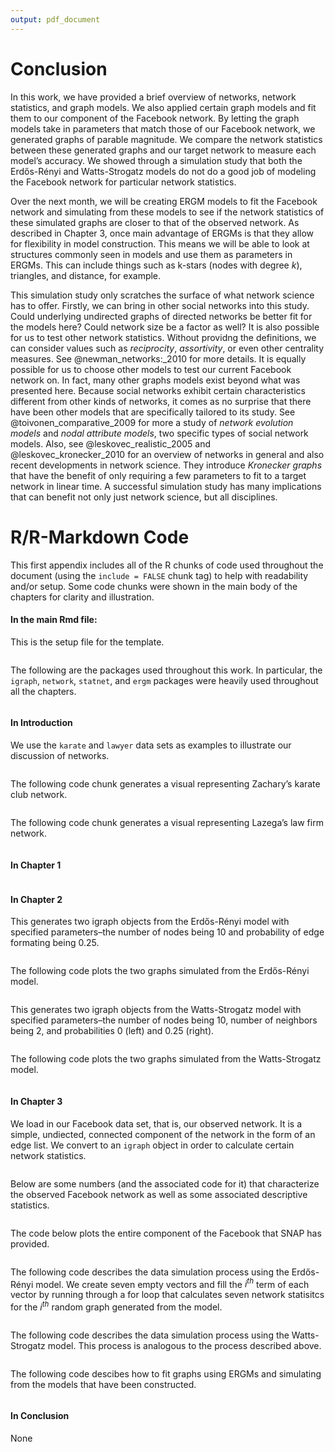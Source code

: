 ```yaml
---
output: pdf_document
---
```


# Conclusion {.unnumbered}
  \setcounter{chapter}{4}
	\setcounter{section}{0}

In this work, we have provided a brief overview of networks, network statistics, and graph models. We also applied certain graph models and fit them to our component of the Facebook network. By letting the graph models take in parameters that match those of our Facebook network, we generated graphs of parable magnitude. We compare the network statistics between these generated graphs and our target network to measure each model's accuracy. We showed through a simulation study that both the Erdős-Rényi and Watts-Strogatz models do not do a good job of modeling the Facebook network for particular network statistics. 

Over the next month, we will be creating ERGM models to fit the Facebook network and simulating from these models to see if the network statistics of these simulated graphs are closer to that of the observed network. As described in Chapter 3, once main advantage of ERGMs is that they allow for flexibility in model construction. This means we will be able to look at structures commonly seen in models and use them as parameters in ERGMs. This can include things such as k-stars (nodes with degree $k$), triangles, and distance, for example. 

This simulation study only scratches the surface of what network science has to offer. Firstly, we can bring in other social networks into this study. Could underlying undirected graphs of directed networks be better fit for the models here? Could network size be a factor as well? It is also possible for us to test other network statistics. Without providng the definitions, we can consider values such as *reciprocity*, *assortivity*, or even other centrality measures. See @newman_networks:_2010 for more details. It is equally possible for us to choose other models to test our current Facebook network on. In fact, many other graphs models exist beyond what was presented here. Because social networks exhibit certain characteristics different from other kinds of networks, it comes as no surprise that there have been other models that are specifically tailored to its study. See @toivonen_comparative_2009 for more a study of *network evolution models* and *nodal attribute models*, two specific types of social network models. Also, see @leskovec_realistic_2005 and @leskovec_kronecker_2010 for an overview of networks in general and also recent developments in network science. They introduce *Kronecker graphs* that have the benefit of only requiring a few parameters to fit to a target network in linear time. A successful simulation study has many implications that can benefit not only just network science, but all disciplines. 


<!--
If you feel it necessary to include an appendix, it goes here.
-->

\singlespacing

\appendix

# R/R-Markdown Code

This first appendix includes all of the R chunks of code used throughout the document (using the `include = FALSE` chunk tag) to help with readability and/or setup. Some code chunks were shown in the main body of the chapters for clarity and illustration. 

#### In the main Rmd file:

This is the setup file for the template. 

```r
```

The following are the packages used throughout this work. In particular, the `igraph`, `network`, `statnet`, and `ergm` packages were heavily used throughout all the chapters. 

```r
```

#### In Introduction 

We use the `karate` and `lawyer` data sets as examples to illustrate our discussion of networks. 

```r
```

The following code chunk generates a visual representing Zachary's karate club network.

```r
```

The following code chunk generates a visual representing Lazega's law firm network.

```r
```

#### In Chapter 1

```r
```

#### In Chapter 2

This generates two igraph objects from the Erdős-Rényi model with specified parameters--the number of nodes being 10 and probability of edge formating being 0.25.

```r
```

The following code plots the two graphs simulated from the Erdős-Rényi model.

```r
```

This generates two igraph objects from the Watts-Strogatz model with specified parameters--the number of nodes being 10, number of neighbors being 2, and probabilities 0 (left) and 0.25 (right).

```r
```

The following code plots the two graphs simulated from the Watts-Strogatz model.

```r
```


#### In Chapter 3

We load in our Facebook data set, that is, our observed network. It is a simple, undiected, connected component of the network in the form of an edge list. We convert to an `igraph` object in order to calculate certain network statistics. 

```r
```

Below are some numbers (and the associated code for it) that characterize the observed Facebook network as well as some associated descriptive statistics. 

```r
```

The code below plots the entire component of the Facebook that SNAP has provided. 

```r
```

The following code describes the data simulation process using the Erdős-Rényi model. We create seven empty vectors and fill the $i^{th}$ term of each vector by running through a for loop that calculates seven network statisitcs for the $i^{th}$ random graph generated from the model. 

```r
```

The following code describes the data simulation process using the Watts-Strogatz model. This process is analogous to the process described above. 

```r
```

The following code descibes how to fit graphs using ERGMs and simulating from the models that have been constructed. 

```r
```


#### In Conclusion

None

